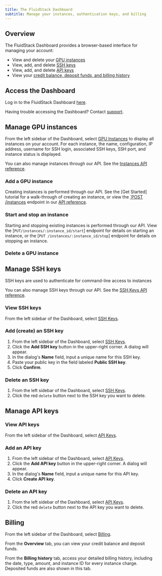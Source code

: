 ---
title: The FluidStack Dashboard
subtitle: Manage your instances, authentication keys, and billing
---
## Overview

The FluidStack Dashboard provides a browser-based interface for managing your account:

- View and delete your [GPU instances](#manage-gpu-instances)
- View, add, and delete [SSH keys](#manage-ssh-keys)
- View, add, and delete [API keys](#manage-api-keys)
- View your [credit balance, deposit funds, and billing history](#billing)

## Access the Dashboard

Log in to the FluidStack Dashboard [here](https://dashboard.fluidstack.io/).

Having trouble accessing the Dashboard? Contact [support](mailto:support@fluidstack.io).

## Manage GPU instances

From the left sidebar of the Dashboard, select [GPU Instances](https://dashboard.fluidstack.io/dashboard/instances) to display all instances on your account. For each instance, the name, configuration, IP address, username for SSH login, associated SSH keys, SSH port, and instance status is displayed.

<Tip>You can also manage instances through our API. See the [Instances API reference](/api-reference/instances).</Tip>

### Add a GPU instance

Creating instances is performed through our API. See the [Get Started] tutorial for a walk-through of creating an instance, or view the [`POST /instances](/api-reference/create) endpoint in our [API reference](/api-reference).

### Start and stop an instance

Starting and stopping existing instances is performed through our API. View the [`PUT/instances/:instance_id/start`] endpoint for details on starting an instance, or the [`PUT /instances/:instance_id/stop`] endpoint for details on stopping an instance.

### Delete a GPU instance

<Markdown src="../snippets/delete-instance-dashboard.mdx" />

## Manage SSH keys

SSH keys are used to authenticate for command-line access to instances

<Tip>You can also manage SSH keys through our API. See the [SSH Keys API reference](/api-reference/ssh-keys/).</Tip>

### View SSH keys

From the left sidebar of the Dashboard, select [SSH Keys](https://dashboard.fluidstack.io/dashboard/ssh-keys).

### Add (create) an SSH key

1. From the left sidebar of the Dashboard, select [SSH Keys](https://dashboard.fluidstack.io/dashboard/ssh-keys).
2. Click the **Add SSH key** button in the upper-right corner. A dialog will appear.
3. In the dialog's **Name** field, input a unique name for this SSH key. 
4. Paste your public key in the field labeled **Public SSH key**.
5. Click **Confirm**.

### Delete an SSH key

<Markdown src="../snippets/delete-ssh-key-warning.mdx" />

1. From the left sidebar of the Dashboard, select [SSH Keys](https://dashboard.fluidstack.io/dashboard/ssh-keys).
2. Click the red `delete` button next to the SSH key you want to delete.

## Manage API keys

### View API keys

From the left sidebar of the Dashboard, select [API Keys](https://dashboard.fluidstack.io/dashboard/api-keys).

### Add an API key

1. From the left sidebar of the Dashboard, select [API Keys](https://dashboard.fluidstack.io/dashboard/api-keys).
2. Click the **Add API key** button in the upper-right corner. A dialog will appear.
3. In the dialog's **Name** field, input a unique name for this API key. 
5. Click **Create API key**.

### Delete an API key

1. From the left sidebar of the Dashboard, select [API Keys](https://dashboard.fluidstack.io/dashboard/api-keys).
2. Click the red `delete` button next to the API key you want to delete.

## Billing

From the left sidebar of the Dashboard, select [Billing](https://dashboard.fluidstack.io/dashboard/billing).

From the **Overview** tab, you can view your credit balance and deposit funds. 

From the **Billing history** tab, access your detailed billing history, including the date, type, amount, and instance ID for every instance charge. Deposited funds are also shown in this tab.


